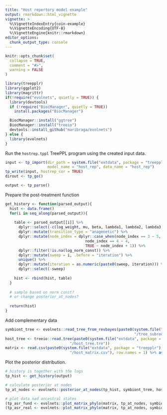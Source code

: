 ```yaml
---
title: "Host repertory model example"
output: rmarkdown::html_vignette
vignette: >
  %\VignetteIndexEntry{coin-example}
  %\VignetteEncoding{UTF-8}
  %\VignetteEngine{knitr::rmarkdown}
editor_options: 
  chunk_output_type: console
---
```


```r
knitr::opts_chunk$set(
  collapse = TRUE,
  comment = "#>",
  warning = FALSE
)
```

```r
library(treepplr)
library(ggplot2)
library(magrittr)
if(!require("evolnets", quietly = TRUE)) {
  library(devtools)
  if (!require("BiocManager", quietly = TRUE))
    install.packages("BiocManager")

  BiocManager::install("ggtree")
  BiocManager::install("treeio")
  devtools::install_github("maribraga/evolnets")
} else {
  library(evolnets)
}
```

Run the `hostrep.tppl` TreePPL program using the created input data. 

```r
input <- tp_import(dir_path = system.file("extdata", package = "treepplr"), 
                   model_name = "host_rep", data_name = "host_rep")
tp_write(input, hostrep_cor = TRUE)
dirout <- tp_go()
```

```r
output <- tp_parse()
```

Prepare the post-treatment function

```r
get_history <- function(parsed_output){
  hist <- data.frame()
  for(i in seq_along(parsed_output)){
    
    table <- parsed_output[[i]] %>% 
      dplyr::select(-c(log_weight, mu, beta, lambda1, lambda2, lambda3, lambda4)) %>%
      dplyr::mutate(transition_type = "anagenetic") %>% 
      dplyr::mutate(node_index = dplyr::case_when(node_index == 3 ~ 5, # ugly fix to node_index mismatch and 0- to 1-base
                                    node_index == 4 ~ 4,
                                    TRUE ~ node_index + 1)) %>% 
      dplyr::filter(!is.na(log_norm_const)) %>% 
      dplyr::mutate(sweep = i, .before = "iteration") %>% 
      unique() %>% 
      dplyr::mutate(iteration = as.numeric(paste0(sweep, iteration))) %>% 
      dplyr::select(-sweep)
    
    hist <- rbind(hist, table)
  }
  
  # sample based on norm const?
  # or change posterior_at_nodes?
  
  return(hist)
}
```

Add complementary data

```r
symbiont_tree <- evolnets::read_tree_from_revbayes(paste0(system.file("extdata", package = "treepplr"),
                                                          "/tree_subroot_Rev.tre"))
host_tree <- treeio::read.tree(paste0(system.file("extdata", package = "treepplr"), 
                             "/host_tree.tre"))
matrix <- read.csv(paste0(system.file("extdata", package = "treepplr"), 
                             "/host_matrix.csv"), row.names = 1) %>% as.matrix()
```
  
Plot the posterior distribution.

```r
# history is together with the logs
tp_hist <- get_history(output)

# calculate posterior at nodes
tp_at_nodes <- evolnets::posterior_at_nodes(tp_hist, symbiont_tree, host_tree, state = c(1,2))

# plot data nad ancestral states
(tp_asr_fund <- evolnets::plot_matrix_phylo(matrix, tp_at_nodes, symbiont_tree, host_tree, type = "repertoires", repertoire = "fundamental"))
(tp_asr_real <- evolnets::plot_matrix_phylo(matrix, tp_at_nodes, symbiont_tree, host_tree, type = "repertoires", repertoire = "realized"))
```
